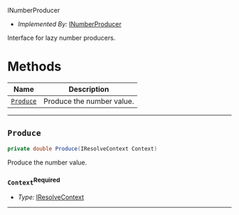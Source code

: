  INumberProducer <a name="INumberProducer" id="cdktf.INumberProducer"></a>

- *Implemented By:* <a href="#cdktf.INumberProducer">INumberProducer</a>

Interface for lazy number producers.

# Methods <a name="Methods" id="Methods"></a>

| **Name** | **Description** |
| --- | --- |
| <code><a href="#cdktf.INumberProducer.produce">Produce</a></code> | Produce the number value. |

---

## `Produce` <a name="Produce" id="cdktf.INumberProducer.produce"></a>

```csharp
private double Produce(IResolveContext Context)
```

Produce the number value.

### `Context`<sup>Required</sup> <a name="Context" id="cdktf.INumberProducer.produce.parameter.context"></a>

- *Type:* <a href="#cdktf.IResolveContext">IResolveContext</a>

---

